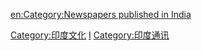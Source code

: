 [[Category:印度文化|Category:印度文化]]
[[Category:亚洲各国媒体|I]]
[[Category:印度通讯|Category:印度通讯]]

[[en:Category:Newspapers_published_in_India|en:Category:Newspapers published in India]]